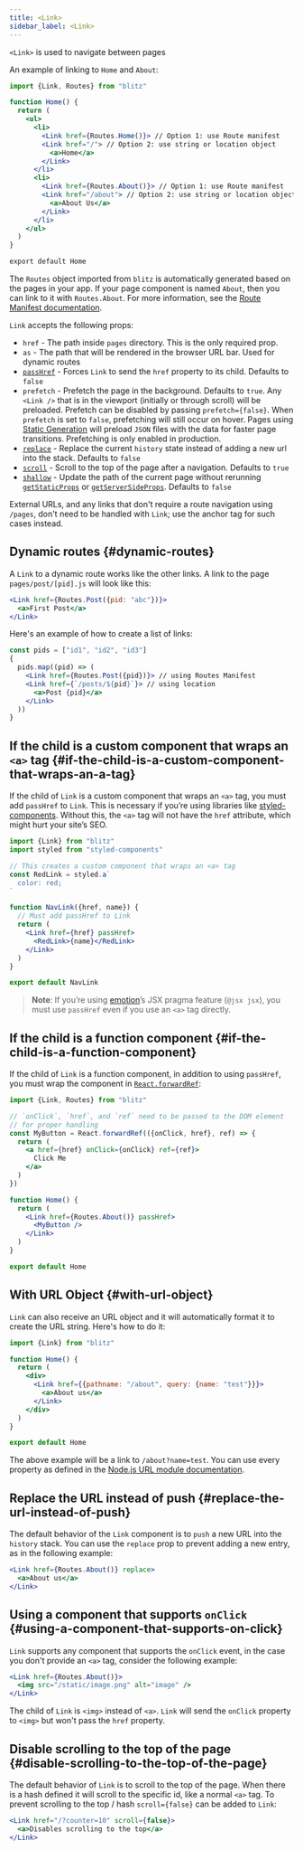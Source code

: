 ```yaml
---
title: <Link>
sidebar_label: <Link>
---
```


`<Link>` is used to navigate between pages

An example of linking to `Home` and `About`:

```jsx
import {Link, Routes} from "blitz"

function Home() {
  return (
    <ul>
      <li>
        <Link href={Routes.Home()}> // Option 1: use Route manifest
        <Link href="/"> // Option 2: use string or location object
          <a>Home</a>
        </Link>
      </li>
      <li>
        <Link href={Routes.About()}> // Option 1: use Route manifest
        <Link href="/about"> // Option 2: use string or location object
          <a>About Us</a>
        </Link>
      </li>
    </ul>
  )
}

export default Home
```

The `Routes` object imported from `blitz` is automatically generated based
on the pages in your app. If your page component is named `About`, then
you can link to it with `Routes.About`. For more information, see the
[Route Manifest documentation](./route-manifest).

`Link` accepts the following props:

- `href` - The path inside `pages` directory. This is the only required
  prop.
- `as` - The path that will be rendered in the browser URL bar. Used for
  dynamic routes
- [`passHref`](#if-the-child-is-a-custom-component-that-wraps-an-a-tag) -
  Forces `Link` to send the `href` property to its child. Defaults to
  `false`
- `prefetch` - Prefetch the page in the background. Defaults to `true`.
  Any `<Link />` that is in the viewport (initially or through scroll)
  will be preloaded. Prefetch can be disabled by passing
  `prefetch={false}`. When `prefetch` is set to `false`, prefetching will
  still occur on hover. Pages using
  [Static Generation](./get-static-props.mdx) will preload `JSON` files
  with the data for faster page transitions. Prefetching is only enabled
  in production.
- [`replace`](#replace-the-url-instead-of-push) - Replace the current
  `history` state instead of adding a new url into the stack. Defaults to
  `false`
- [`scroll`](#disable-scrolling-to-the-top-of-the-page) - Scroll to the
  top of the page after a navigation. Defaults to `true`
- [`shallow`](./shallow-routing) - Update the path of the current page
  without rerunning [`getStaticProps`](./get-static-props) or
  [`getServerSideProps`](./get-server-side-props). Defaults to `false`

External URLs, and any links that don't require a route navigation using
`/pages`, don't need to be handled with `Link`; use the anchor tag for
such cases instead.

## Dynamic routes {#dynamic-routes}

A `Link` to a dynamic route works like the other links. A link to the page
`pages/post/[pid].js` will look like this:

```jsx
<Link href={Routes.Post({pid: "abc"})}>
  <a>First Post</a>
</Link>
```

Here's an example of how to create a list of links:

```jsx
const pids = ["id1", "id2", "id3"]
{
  pids.map((pid) => (
    <Link href={Routes.Post({pid})}> // using Routes Manifest
    <Link href={`/posts/${pid}`}> // using location
      <a>Post {pid}</a>
    </Link>
  ))
}
```

## If the child is a custom component that wraps an `<a>` tag {#if-the-child-is-a-custom-component-that-wraps-an-a-tag}

If the child of `Link` is a custom component that wraps an `<a>` tag, you
must add `passHref` to `Link`. This is necessary if you’re using libraries
like [styled-components](https://styled-components.com/). Without this,
the `<a>` tag will not have the `href` attribute, which might hurt your
site’s SEO.

```jsx
import {Link} from "blitz"
import styled from "styled-components"

// This creates a custom component that wraps an <a> tag
const RedLink = styled.a`
  color: red;
`

function NavLink({href, name}) {
  // Must add passHref to Link
  return (
    <Link href={href} passHref>
      <RedLink>{name}</RedLink>
    </Link>
  )
}

export default NavLink
```

> **Note**: If you’re using [emotion](https://emotion.sh/)’s JSX pragma
> feature (`@jsx jsx`), you must use `passHref` even if you use an `<a>`
> tag directly.

## If the child is a function component {#if-the-child-is-a-function-component}

If the child of `Link` is a function component, in addition to using
`passHref`, you must wrap the component in
[`React.forwardRef`](https://reactjs.org/docs/react-api.html#reactforwardref):

```jsx
import {Link, Routes} from "blitz"

// `onClick`, `href`, and `ref` need to be passed to the DOM element
// for proper handling
const MyButton = React.forwardRef(({onClick, href}, ref) => {
  return (
    <a href={href} onClick={onClick} ref={ref}>
      Click Me
    </a>
  )
})

function Home() {
  return (
    <Link href={Routes.About()} passHref>
      <MyButton />
    </Link>
  )
}

export default Home
```

## With URL Object {#with-url-object}

`Link` can also receive an URL object and it will automatically format it
to create the URL string. Here's how to do it:

```jsx
import {Link} from "blitz"

function Home() {
  return (
    <div>
      <Link href={{pathname: "/about", query: {name: "test"}}}>
        <a>About us</a>
      </Link>
    </div>
  )
}

export default Home
```

The above example will be a link to `/about?name=test`. You can use every
property as defined in the
[Node.js URL module documentation](https://nodejs.org/api/url.html#url_url_strings_and_url_objects).

## Replace the URL instead of push {#replace-the-url-instead-of-push}

The default behavior of the `Link` component is to `push` a new URL into
the `history` stack. You can use the `replace` prop to prevent adding a
new entry, as in the following example:

```jsx
<Link href={Routes.About()} replace>
  <a>About us</a>
</Link>
```

## Using a component that supports `onClick` {#using-a-component-that-supports-on-click}

`Link` supports any component that supports the `onClick` event, in the
case you don't provide an `<a>` tag, consider the following example:

```jsx
<Link href={Routes.About()}>
  <img src="/static/image.png" alt="image" />
</Link>
```

The child of `Link` is `<img>` instead of `<a>`. `Link` will send the
`onClick` property to `<img>` but won't pass the `href` property.

## Disable scrolling to the top of the page {#disable-scrolling-to-the-top-of-the-page}

The default behavior of `Link` is to scroll to the top of the page. When
there is a hash defined it will scroll to the specific id, like a normal
`<a>` tag. To prevent scrolling to the top / hash `scroll={false}` can be
added to `Link`:

```jsx
<Link href="/?counter=10" scroll={false}>
  <a>Disables scrolling to the top</a>
</Link>
```

